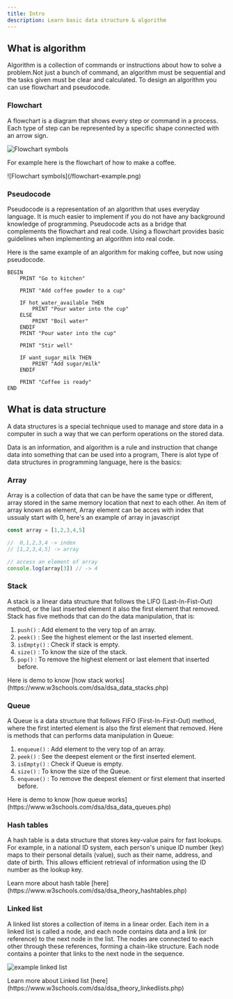 ```yaml
---
title: Intro
description: Learn basic data structure & algorithm
---
```


## What is algorithm

Algorithm is a collection of commands or instructions about how to solve a problem.Not just a bunch of command, an algorithm must be sequential and the tasks given must be clear and calculated. To design an algorithm you can use flowchart and pseudocode.

### Flowchart

A flowchart is a diagram that shows every step or command in a process. Each type of step can be represented by a specific shape connected with an arrow sign.

![Flowchart symbols](/flowchart.png)

For example here is the flowchart of how to make a coffee.

<div className="dark:bg-gray-300">
![Flowchart symbols](/flowchart-example.png)
</div>

### Pseudocode

Pseudocode is a representation of an algorithm that uses everyday language. It is much easier to implement if you do not have any background knowledge of programming. Pseudocode acts as a bridge that complements the flowchart and real code. Using a flowchart provides basic guidelines when implementing an algorithm into real code.

Here is the same example of an algorithm for making coffee, but now using pseudocode.

```
BEGIN
    PRINT "Go to kitchen"
    
    PRINT "Add coffee powder to a cup"
    
    IF hot_water_available THEN
        PRINT "Pour water into the cup"
    ELSE
        PRINT "Boil water"
    ENDIF
    PRINT "Pour water into the cup"

    PRINT "Stir well"

    IF want_sugar_milk THEN
        PRINT "Add sugar/milk"
    ENDIF

    PRINT "Coffee is ready"
END
```

## What is data structure

A data structures is a special technique used to manage and store data in a computer in such a way that we can perform operations on the stored data.

Data is an information, and algorithm is a rule and instruction that change data into something that can be used into a program, There is alot type of data structures in programming language, here is the basics:

### Array

Array is a collection of data that can be have the same type or different, array stored in the same memory location that next to each other. An item of array known as element, Array element can be acces with index that ussualy start with 0, here's an example of array in javascript

``` js
const array = [1,2,3,4,5]

//  0,1,2,3,4 -> index
// [1,2,3,4,5] -> array

// access an element of array
console.log(array[3]) // -> 4
```

### Stack

A stack is a linear data structure that follows the LIFO (Last-In-Fist-Out) method, or the last inserted element it also the first element that removed. Stack has five methods that can do the data manipulation, that is:
1. `push()` : Add element to the very top of an array.
2. `peek()` : See the highest element or the last inserted element.
3. `isEmpty()` : Check if stack is empty.
4. `size()` : To know the size of the stack.
5. `pop()` : To remove the highest element or last element that inserted before.

<Callout>
   Here is demo to know [how stack works](https://www.w3schools.com/dsa/dsa_data_stacks.php)
</Callout>

### Queue

A Queue is a data structure that follows FIFO (First-In-First-Out) method, where the first interted element is also the first element that removed. Here is methods that can performs data manipulation in Queue:

1. `enqueue()` : Add element to the very top of an array.
2. `peek()` : See the deepest element or the first inserted element.
3. `isEmpty()` : Check if Queue is empty.
4. `size()` : To know the size of the Queue.
5. `enqueue()` : To remove the deepest element or first element that inserted before.

<Callout>
   Here is demo to know [how queue works](https://www.w3schools.com/dsa/dsa_data_queues.php)
</Callout>

### Hash tables

A hash table is a data structure that stores key-value pairs for fast lookups. For example, in a national ID system, each person's unique ID number (key) maps to their personal details (value), such as their name, address, and date of birth. This allows efficient retrieval of information using the ID number as the lookup key.

<Callout>
Learn more about hash table [here](https://www.w3schools.com/dsa/dsa_theory_hashtables.php)
</Callout>

### Linked list

A linked list stores a collection of items in a linear order. Each item in a linked list is called a node, and each node contains data and a link (or reference) to the next node in the list. The nodes are connected to each other through these references, forming a chain-like structure. Each node contains a pointer that links to the next node in the sequence.

![example linked list](/linkedlist.png)

<Callout>
Learn more about Linked list [here](https://www.w3schools.com/dsa/dsa_theory_linkedlists.php)
</Callout>